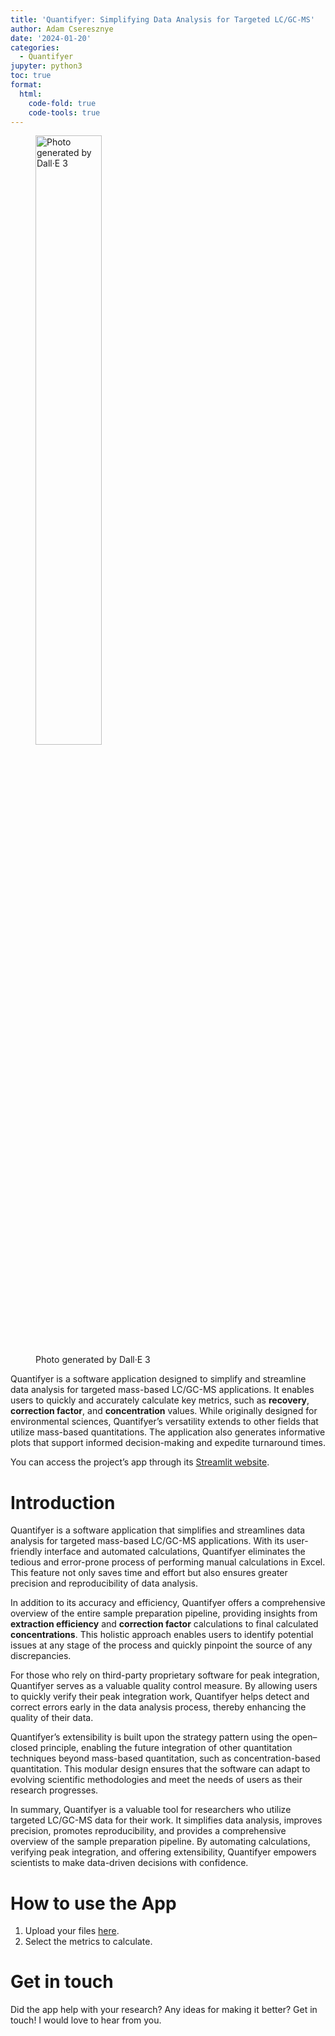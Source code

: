 ```yaml
---
title: 'Quantifyer: Simplifying Data Analysis for Targeted LC/GC-MS'
author: Adam Cseresznye
date: '2024-01-20'
categories:
  - Quantifyer
jupyter: python3
toc: true
format:
  html:
    code-fold: true
    code-tools: true
---
```


![Photo generated by Dall·E 3](molecule.jpg){fig-align="center" width=50%}

Quantifyer is a software application designed to simplify and streamline data analysis for targeted mass-based LC/GC-MS applications. It enables users to quickly and accurately calculate key metrics, such as **recovery**, **correction factor**, and **concentration** values. While originally designed for environmental sciences, Quantifyer's versatility extends to other fields that utilize mass-based quantitations. The application also generates informative plots that support informed decision-making and expedite turnaround times.

::: {.callout-note}
You can access the project's app through its [Streamlit website](https://quantifyer.streamlit.app/).

:::

# Introduction

Quantifyer is a software application that simplifies and streamlines data analysis for targeted mass-based LC/GC-MS applications. With its user-friendly interface and automated calculations, Quantifyer eliminates the tedious and error-prone process of performing manual calculations in Excel. This feature not only saves time and effort but also ensures greater precision and reproducibility of data analysis.

In addition to its accuracy and efficiency, Quantifyer offers a comprehensive overview of the entire sample preparation pipeline, providing insights from **extraction efficiency** and **correction factor** calculations to final calculated **concentrations**. This holistic approach enables users to identify potential issues at any stage of the process and quickly pinpoint the source of any discrepancies.

For those who rely on third-party proprietary software for peak integration, Quantifyer serves as a valuable quality control measure. By allowing users to quickly verify their peak integration work, Quantifyer helps detect and correct errors early in the data analysis process, thereby enhancing the quality of their data.

Quantifyer's extensibility is built upon the strategy pattern using the open–closed principle, enabling the future integration of other quantitation techniques beyond mass-based quantitation, such as concentration-based quantitation. This modular design ensures that the software can adapt to evolving scientific methodologies and meet the needs of users as their research progresses.

In summary, Quantifyer is a valuable tool for researchers who utilize targeted LC/GC-MS data for their work. It simplifies data analysis, improves precision, promotes reproducibility, and provides a comprehensive overview of the sample preparation pipeline. By automating calculations, verifying peak integration, and offering extensibility, Quantifyer empowers scientists to make data-driven decisions with confidence.

# How to use the App

1. Upload your files [here](https://quantifyer.streamlit.app/Calculate_data).
2. Select the metrics to calculate.

# Get in touch

Did the app help with your research? Any ideas for making it better? Get in touch! I would love to hear from you.

